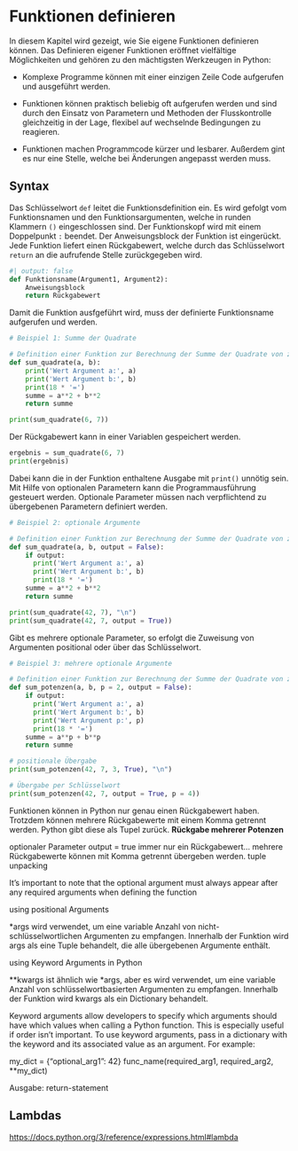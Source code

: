 # Funktionen definieren
In diesem Kapitel wird gezeigt, wie Sie eigene Funktionen definieren können. Das Definieren eigener Funktionen eröffnet vielfältige Möglichkeiten und gehören zu den mächtigsten Werkzeugen in Python:

  - Komplexe Programme können mit einer einzigen Zeile Code aufgerufen und ausgeführt werden.

  - Funktionen können praktisch beliebig oft aufgerufen werden und sind durch den Einsatz von Parametern und Methoden der Flusskontrolle gleichzeitig in der Lage, flexibel auf wechselnde Bedingungen zu reagieren.

  - Funktionen machen Programmcode kürzer und lesbarer. Außerdem gint es nur eine Stelle, welche bei Änderungen angepasst werden muss.

## Syntax

Das Schlüsselwort `def` leitet die Funktionsdefinition ein. Es wird gefolgt vom Funktionsnamen und den Funktionsargumenten, welche in runden Klammern `()` eingeschlossen sind. Der Funktionskopf wird mit einem Doppelpunkt `:` beendet. Der Anweisungsblock der Funktion ist eingerückt. Jede Funktion liefert einen Rückgabewert, welche durch das Schlüsselwort `return` an die aufrufende Stelle zurückgegeben wird. 

``` python
#| output: false
def Funktionsname(Argument1, Argument2):
    Anweisungsblock
    return Rückgabewert
```

Damit die Funktion ausfgeführt wird, muss der definierte Funktionsname aufgerufen und werden.

```python
# Beispiel 1: Summe der Quadrate

# Definition einer Funktion zur Berechnung der Summe der Quadrate von zwei Argumenten
def sum_quadrate(a, b):
    print('Wert Argument a:', a)
    print('Wert Argument b:', b)
    print(18 * '=')
    summe = a**2 + b**2
    return summe

print(sum_quadrate(6, 7))
```

Der Rückgabewert kann in einer Variablen gespeichert werden.

```python
ergebnis = sum_quadrate(6, 7)
print(ergebnis)
```

Dabei kann die in der Funktion enthaltene Ausgabe mit `print()` unnötig sein. Mit Hilfe von optionalen Parametern kann die Programmausführung gesteuert werden. Optionale Parameter müssen nach verpflichtend zu übergebenen Parametern definiert werden. 

```python
# Beispiel 2: optionale Argumente

# Definition einer Funktion zur Berechnung der Summe der Quadrate von zwei Argumenten
def sum_quadrate(a, b, output = False):
    if output:
      print('Wert Argument a:', a)
      print('Wert Argument b:', b)
      print(18 * '=')
    summe = a**2 + b**2
    return summe

print(sum_quadrate(42, 7), "\n")
print(sum_quadrate(42, 7, output = True))
```

Gibt es mehrere optionale Parameter, so erfolgt die Zuweisung von Argumenten positional oder über das Schlüsselwort.

```python
# Beispiel 3: mehrere optionale Argumente

# Definition einer Funktion zur Berechnung der Summe der Quadrate von zwei Argumenten
def sum_potenzen(a, b, p = 2, output = False):
    if output:
      print('Wert Argument a:', a)
      print('Wert Argument b:', b)
      print('Wert Argument p:', p)
      print(18 * '=')
    summe = a**p + b**p
    return summe

# positionale Übergabe
print(sum_potenzen(42, 7, 3, True), "\n")

# Übergabe per Schlüsselwort
print(sum_potenzen(42, 7, output = True, p = 4))
```

Funktionen können in Python nur genau einen Rückgabewert haben. Trotzdem können mehrere Rückgabewerte mit einem Komma getrennt werden. Python gibt diese als Tupel zurück. **Rückgabe mehrerer Potenzen**  

optionaler Parameter output = true
immer nur ein Rückgabewert... mehrere Rückgabewerte können mit Komma getrennt übergeben werden. tuple unpacking

It’s important to note that the optional argument must always appear after any required arguments when defining the function

using positional Arguments

*args wird verwendet, um eine variable Anzahl von nicht-schlüsselwortlichen Argumenten zu empfangen. Innerhalb der Funktion wird args als eine Tuple behandelt, die alle übergebenen Argumente enthält.


using Keyword Arguments in Python

**kwargs ist ähnlich wie *args, aber es wird verwendet, um eine variable Anzahl von schlüsselwortbasierten Argumenten zu empfangen. Innerhalb der Funktion wird kwargs als ein Dictionary behandelt.

Keyword arguments allow developers to specify which arguments should have which values when calling a Python function. This is especially useful if order isn’t important. To use keyword arguments, pass in a dictionary with the keyword and its associated value as an argument. For example:

my_dict = {"optional_arg1": 42} func_name(required_arg1, required_arg2, **my_dict)

Ausgabe: return-statement

## Lambdas
<https://docs.python.org/3/reference/expressions.html#lambda>